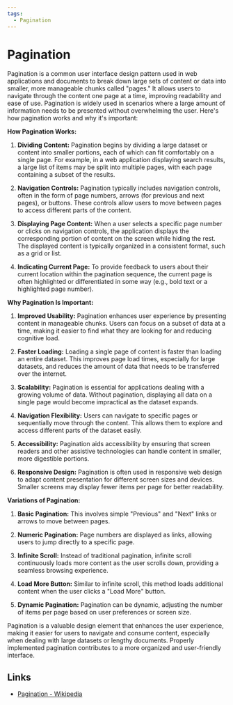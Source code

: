 ```yaml
---
tags:
  - Pagination
---
```


# Pagination

Pagination is a common user interface design pattern used in web applications and documents to break down large sets of content or data into smaller, more manageable chunks called "pages." It allows users to navigate through the content one page at a time, improving readability and ease of use. Pagination is widely used in scenarios where a large amount of information needs to be presented without overwhelming the user. Here's how pagination works and why it's important:

**How Pagination Works:**

1. **Dividing Content:** Pagination begins by dividing a large dataset or content into smaller portions, each of which can fit comfortably on a single page. For example, in a web application displaying search results, a large list of items may be split into multiple pages, with each page containing a subset of the results.

2. **Navigation Controls:** Pagination typically includes navigation controls, often in the form of page numbers, arrows (for previous and next pages), or buttons. These controls allow users to move between pages to access different parts of the content.

3. **Displaying Page Content:** When a user selects a specific page number or clicks on navigation controls, the application displays the corresponding portion of content on the screen while hiding the rest. The displayed content is typically organized in a consistent format, such as a grid or list.

4. **Indicating Current Page:** To provide feedback to users about their current location within the pagination sequence, the current page is often highlighted or differentiated in some way (e.g., bold text or a highlighted page number).

**Why Pagination Is Important:**

1. **Improved Usability:** Pagination enhances user experience by presenting content in manageable chunks. Users can focus on a subset of data at a time, making it easier to find what they are looking for and reducing cognitive load.

2. **Faster Loading:** Loading a single page of content is faster than loading an entire dataset. This improves page load times, especially for large datasets, and reduces the amount of data that needs to be transferred over the internet.

3. **Scalability:** Pagination is essential for applications dealing with a growing volume of data. Without pagination, displaying all data on a single page would become impractical as the dataset expands.

4. **Navigation Flexibility:** Users can navigate to specific pages or sequentially move through the content. This allows them to explore and access different parts of the dataset easily.

5. **Accessibility:** Pagination aids accessibility by ensuring that screen readers and other assistive technologies can handle content in smaller, more digestible portions.

6. **Responsive Design:** Pagination is often used in responsive web design to adapt content presentation for different screen sizes and devices. Smaller screens may display fewer items per page for better readability.

**Variations of Pagination:**

1. **Basic Pagination:** This involves simple "Previous" and "Next" links or arrows to move between pages.

2. **Numeric Pagination:** Page numbers are displayed as links, allowing users to jump directly to a specific page.

3. **Infinite Scroll:** Instead of traditional pagination, infinite scroll continuously loads more content as the user scrolls down, providing a seamless browsing experience.

4. **Load More Button:** Similar to infinite scroll, this method loads additional content when the user clicks a "Load More" button.

5. **Dynamic Pagination:** Pagination can be dynamic, adjusting the number of items per page based on user preferences or screen size.

Pagination is a valuable design element that enhances the user experience, making it easier for users to navigate and consume content, especially when dealing with large datasets or lengthy documents. Properly implemented pagination contributes to a more organized and user-friendly interface.

## Links

- [Pagination - Wikipedia](https://en.wikipedia.org/wiki/Pagination)
